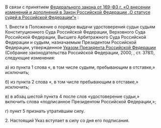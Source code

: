 {{Указ Президента РФ
| НОМЕР          = 780
| ДАТА           = 25.07.2002
| НАЗВАНИЕ       = О внесении изменений в Положение о порядке выдачи удостоверения судьи судьям Конституционного Суда Российской Федерации, Верховного Суда Российской Федерации, Высшего Арбитражного Суда Российской Федерации и судьям, назначаемым Президентом Российской Федерации, утвержденное [[Указ Президента РФ от 09.09.2000 № 1624|Указом Президента Российской Федерации {{nobr|от 9 сентября 2000 г.}} {{nobr|№ 1624}}]]
| ДАТАПУБЛИКАЦИИ = 
| ИСТОЧНИК       = http://www.kremlin.ru/acts/bank/18434
| ДРУГОЕ         = 
| УТРАТИЛ СИЛУ   = 
| ПРЕДЫДУЩИЙ     = 
| СЛЕДУЮЩИЙ      = 
| КАЧЕСТВО       = 
}}<div class="text">

В связи с принятием [[Федеральный закон от 15.12.2001 № 169-ФЗ|Федерального закона от 169-ФЗ г. {{nobr|№ 169-ФЗ}} «О внесении изменений и дополнений в Закон Российской Федерации „О статусе судей в Российской Федерации“»]] {{razr|постановляю}}:

1. Внести в Положение о порядке выдачи удостоверения судьи судьям Конституционного Суда Российской Федерации, Верховного Суда Российской Федерации, Высшего Арбитражного Суда Российской Федерации и судьям, назначаемым Президентом Российской Федерации, утвержденное [[Указ Президента РФ от 09.09.2000 № 1624|Указом Президента Российской Федерации {{nobr|от 9 сентября 2000 г.}} {{nobr|№ 1624}}]] (Собрание законодательства Российской Федерации, 2000, {{nobr|№ 38}}, ст. 3781), следующие изменения:

а) из пункта 1 слова «, в том числе судьям, пребывающим в отставке,» исключить;

б) из пункта 2 слова «, в том числе пребывающим в отставке,» исключить;

в) в абзац шестой пункта 4 после слов «удостоверение судьи,» включить слова «подписанное Президентом Российской Федерации,»;

г) пункт 5 признать утратившим силу.

2. Настоящий Указ вступает в силу со дня его подписания.

{{Подпись|Президент Российской Федерации|В.Путин}}

{{left|Москва, Кремль}}
{{left|25 июля 2002 года}}
{{left|№ 780}}

</div>

